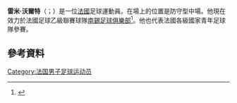 '''雷米·沃爾特'''（{{lang-fr|Rémi Walter}}；{{bd|1995年|4月26日}}）是一位[[法國|法國]]足球運動員。在場上的位置是防守型中場。他現在效力於法國足球乙級聯賽球隊[[南錫足球俱樂部|南錫足球俱樂部]]<ref name="soccerway">{{cite web|url=http://int.soccerway.com/players/remi-walter/235481/|title=France - R. Walter - Profile with news, career statistics and history - Soccerway|publisher=soccerway.com|accessdate=2014-08-10|archive-date=2014-09-18|archive-url=https://web.archive.org/web/20140918104216/http://int.soccerway.com/players/remi-walter/235481/|dead-url=no}}</ref>。他也代表法國各級國家青年足球隊參賽。
==參考資料==
{{Reflist}}

{{DEFAULTSORT: Walter, Rémi}}
[[Category:法国男子足球运动员|Category:法国男子足球运动员]]